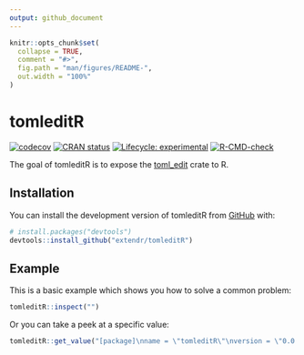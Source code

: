 ```yaml
---
output: github_document
---
```


<!-- README.md is generated from README.Rmd. Please edit that file -->

```r
knitr::opts_chunk$set(
  collapse = TRUE,
  comment = "#>",
  fig.path = "man/figures/README-",
  out.width = "100%"
)
```

# tomleditR

<!-- badges: start -->
[![codecov](https://codecov.io/gh/extendr/tomleditR/branch/main/graph/badge.svg?token=MNPMZPDPGY)](https://codecov.io/gh/extendr/tomleditR)
[![CRAN status](https://www.r-pkg.org/badges/version/tomleditR)](https://CRAN.R-project.org/package=tomleditR)
[![Lifecycle: experimental](https://img.shields.io/badge/lifecycle-experimental-orange.svg)](https://lifecycle.r-lib.org/articles/stages.html#experimental)
[![R-CMD-check](https://github.com/extendr/tomleditR/actions/workflows/R-CMD-check.yaml/badge.svg)](https://github.com/extendr/tomleditR/actions/workflows/R-CMD-check.yaml)
<!-- badges: end -->

The goal of tomleditR is to expose the [toml_edit](https://docs.rs/toml_edit/latest/toml_edit/) crate to R.

## Installation

You can install the development version of tomleditR from [GitHub](https://github.com/) with:

``` r
# install.packages("devtools")
devtools::install_github("extendr/tomleditR")
```

## Example

This is a basic example which shows you how to solve a common problem:

```r
tomleditR::inspect("")
```

Or you can take a peek at a specific value:

```r
tomleditR::get_value("[package]\nname = \"tomleditR\"\nversion = \"0.0.0\"\n", c("package", "version"))
```

